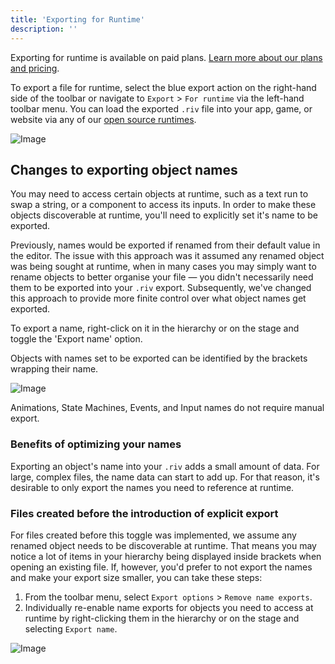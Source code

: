 ```yaml
---
title: 'Exporting for Runtime'
description: ''
---
```


<Note>Exporting for runtime is available on paid plans. [Learn more about our plans and pricing](https://rive.app/pricing).</Note>

To export a file for runtime, select the blue export action on the right-hand side of the toolbar or navigate to `Export` &gt; `For runtime` via the left-hand toolbar menu. You can load the exported `.riv` file into your app, game, or website via any of our [open source runtimes](/runtimes/).

![Image](/images/editor/exporting/94fc0d7c-cc7e-4b17-a6f7-0a00c98db70e.webp)

## Changes to exporting object names

You may need to access certain objects at runtime, such as a text run to swap a string, or a component to access its inputs. In order to make these objects discoverable at runtime, you'll need to explicitly set it's name to be exported.

Previously, names would be exported if renamed from their default value in the editor. The issue with this approach was it assumed any renamed object was being sought at runtime, when in many cases you may simply want to rename objects to better organise your file — you didn't necessarily need them to be exported into your `.riv` export. Subsequently, we've changed this approach to provide more finite control over what object names get exported.

To export a name, right-click on it in the hierarchy or on the stage and toggle the 'Export name' option.

<Note>Objects with names set to be exported can be identified by the brackets wrapping their name.</Note>

![Image](/images/editor/exporting/8a147f5b-4e93-4d45-8984-64746ae1417d.webp)

<Note>Animations, State Machines, Events, and Input names do not require manual export.</Note>

### Benefits of optimizing your names

Exporting an object's name into your `.riv` adds a small amount of data. For large, complex files, the name data can start to add up. For that reason, it's desirable to only export the names you need to reference at runtime.

### Files created before the introduction of explicit export

For files created before this toggle was implemented, we assume any renamed object needs to be discoverable at runtime. That means you may notice a lot of items in your hierarchy being displayed inside brackets when opening an existing file. If, however, you'd prefer to not export the names and make your export size smaller, you can take these steps:

1. From the toolbar menu, select `Export options` &gt; `Remove name exports`.
2. Individually re-enable name exports for objects you need to access at runtime by right-clicking them in the hierarchy or on the stage and selecting `Export name`.

![Image](/images/editor/exporting/33b3efc7-3a2d-4c19-9ebd-c2dd1a0636c1.webp)